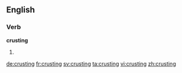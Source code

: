 ==English==

===Verb===
'''crusting'''

# {{present participle of|crust}}

[[de:crusting]]
[[fr:crusting]]
[[sv:crusting]]
[[ta:crusting]]
[[vi:crusting]]
[[zh:crusting]]